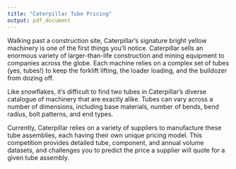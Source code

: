 ```yaml
---
title: "Caterpillar Tube Pricing"
output: pdf_document
---
```


 
Walking past a construction site, Caterpillar's signature bright yellow machinery is one of the first things you'll notice. Caterpillar sells an enormous variety of larger-than-life construction and mining equipment to companies across the globe. Each machine relies on a complex set of tubes (yes, tubes!) to keep the forklift lifting, the loader loading, and the bulldozer from dozing off. 

Like snowflakes, it's difficult to find two tubes in Caterpillar's diverse catalogue of machinery that are exactly alike. Tubes can vary across a number of dimensions, including base materials, number of bends, bend radius, bolt patterns, and end types.

Currently, Caterpillar relies on a variety of suppliers to manufacture these tube assemblies, each having their own unique pricing model. This competition provides detailed tube, component, and annual volume datasets, and challenges you to predict the price a supplier will quote for a given tube assembly.